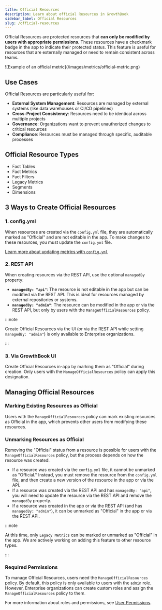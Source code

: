 ```yaml
---
title: Official Resources
description: Learn about official Resources in GrowthBook
sidebar_label: Official Resources
slug: /official-resources
---
```



Official Resources are protected resources that **can only be modified by users with appropriate permissions**. These resources have a checkmark badge in the app to indicate their protected status. This feature is useful for resources that are externally managed or need to remain consistent across teams.

<MaxWidthImage border>
![Example of an official metric](/images/metrics/official-metric.png)
</MaxWidthImage>

## Use Cases

Official Resources are particularly useful for:

- **External System Management**: Resources are managed by external systems (like data warehouses or CI/CD pipelines)
- **Cross-Project Consistency**: Resources need to be identical across multiple projects
- **Governance**: Organizations want to prevent unauthorized changes to critical resources
- **Compliance**: Resources must be managed through specific, auditable processes

## Official Resource Types

- Fact Tables
- Fact Metrics
- Fact Filters
- Legacy Metrics
- Segments
- Dimensions

## 3 Ways to Create Official Resources

### 1. config.yml

When resources are created via the `config.yml` file, they are automatically marked as "Official" and are not editable in the app. To make changes to these resources, you must update the `config.yml` file.

[Learn more about updating metrics with `config.yml`](/self-host/config)

### 2. REST API

When creating resources via the REST API, use the optional `managedBy` property:

- **`managedBy: "api"`**: The resource is not editable in the app but can be modified via the REST API. This is ideal for resources managed by external repositories or systems.
- **`managedBy: "admin"`**: The resource can be modified in the app or via the REST API, but only by users with the `ManageOfficialResources` policy.

:::note

Create Official Resources via the UI (or via the REST API while setting `managedBy: "admin"`) is only available to Enterprise organizations.

:::

### 3. Via GrowthBook UI

Create Official Resources in-app by marking them as "Official" during creation. Only users with the `ManageOfficialResources` policy can apply this designation.

## Managing Official Resources

### Marking Existing Resources as Official

Users with the `ManageOfficialResources` policy can mark existing resources as Official in the app, which prevents other users from modifying these resources.

### Unmarking Resources as Official

Removing the "Official" status from a resource is possible for users with the `ManageOfficialResources` policy, but the process depends on how the resource was created.

- If a resource was created via the `config.yml` file, it cannot be unmarked as "Official." Instead, you must remove the resource from the `config.yml` file, and then create a new version of the resource in the app or via the API.
- If a resource was created via the REST API and has `managedBy: "api"`, you will need to update the resource via the REST API and remove the `managedBy` property.
- If a resource was created in the app or via the REST API (and has `managedBy: "admin"`), it can be unmarked as "Official" in the app or via the REST API.

:::note

At this time, only `Legacy Metrics` can be marked or unmarked as "Official" in the app. We are actively working on adding this feature to other resource types.

:::

### Required Permissions

To manage Official Resources, users need the `ManageOfficialResources` policy. By default, this policy is only available to users with the `admin` role. However, Enterprise organizations can create custom roles and assign the `ManageOfficialResources` policy to them.

For more information about roles and permissions, see [User Permissions](/account/user-permissions).
